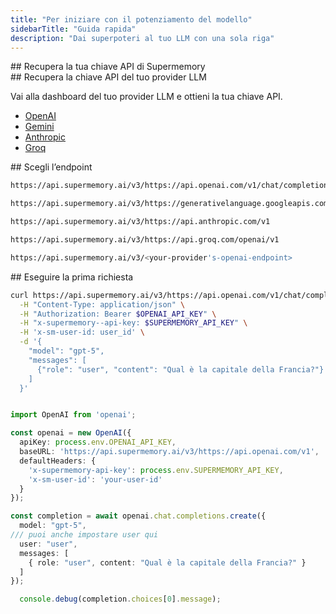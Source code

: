 ```yaml
---
title: "Per iniziare con il potenziamento del modello"
sidebarTitle: "Guida rapida"
description: "Dai superpoteri al tuo LLM con una sola riga"
---
```




<div id="get-your-supermemory-api-key">
  ## Recupera la tua chiave API di Supermemory
</div>

<GettingAPIKey />

<div id="get-your-llm-providers-api-key">
  ## Recupera la chiave API del tuo provider LLM
</div>

Vai alla dashboard del tuo provider LLM e ottieni la tua chiave API.

- [OpenAI](https://platform.openai.com/api-keys)
- [Gemini](https://aistudio.google.com/apikey)
- [Anthropic](https://console.anthropic.com/account/keys)
- [Groq](https://console.groq.com/keys)

<div id="choose-your-endpoint">
  ## Scegli l’endpoint
</div>

<CodeGroup>

```bash OpenAI
https://api.supermemory.ai/v3/https://api.openai.com/v1/chat/completions
```


```bash Gemini
https://api.supermemory.ai/v3/https://generativelanguage.googleapis.com/v1beta/openai
```


```bash Anthropic
https://api.supermemory.ai/v3/https://api.anthropic.com/v1
```


```bash Groq
https://api.supermemory.ai/v3/https://api.groq.com/openai/v1
```


```bash Altro provider
https://api.supermemory.ai/v3/<your-provider's-openai-endpoint>
```

</CodeGroup>

<div id="making-your-first-request">
  ## Eseguire la prima richiesta
</div>

<CodeGroup>

```bash cURL
curl https://api.supermemory.ai/v3/https://api.openai.com/v1/chat/completions \
  -H "Content-Type: application/json" \
  -H "Authorization: Bearer $OPENAI_API_KEY" \
  -H "x-supermemory--api-key: $SUPERMEMORY_API_KEY" \
  -H 'x-sm-user-id: user_id' \
  -d '{
    "model": "gpt-5",
    "messages": [
      {"role": "user", "content": "Qual è la capitale della Francia?"}
    ]
  }'
```


```
```


```typescript TypeScript
import OpenAI from 'openai';

const openai = new OpenAI({
  apiKey: process.env.OPENAI_API_KEY,
  baseURL: 'https://api.supermemory.ai/v3/https://api.openai.com/v1',
  defaultHeaders: {
    'x-supermemory-api-key': process.env.SUPERMEMORY_API_KEY,
    'x-sm-user-id': 'your-user-id'
  }
});

const completion = await openai.chat.completions.create({
  model: "gpt-5",
/// puoi anche impostare user qui
  user: "user",
  messages: [
    { role: "user", content: "Qual è la capitale della Francia?" }
  ]
});

  console.debug(completion.choices[0].message);
```

</CodeGroup>